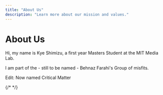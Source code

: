 ```yaml
---
title: "About Us"
description: "Learn more about our mission and values."
---
```






# About Us



Hi, my name is Kye Shimizu, a first year Masters Student at the MIT Media Lab.

I am part of the - still to be named - Behnaz Farahi's Group of misfits.

Edit: Now named Critical Matter


{/* <OptimizedCover src={profile} alt="about" /> */}

